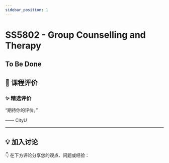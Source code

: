 ```yaml
---
sidebar_position: 1
---
```



# SS5802 - Group Counselling and Therapy

## To Be Done

## **💬 课程评价**

### ✨ **精选评价**
<div className={commentStyles.commentBox}>
    <p className={commentStyles.commentText}>
        “期待你的评价。”
    </p>
    <p className={commentStyles.commentAuthor}>—— CityU</p>
</div>

---

## **💡 加入讨论**

👇 在下方评论分享您的观点、问题或经验：
<Utterances />
